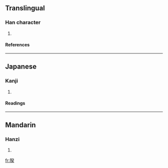 ==Translingual==
===Han character===
{{Han char|rn=94|rad=犬|as=09|sn=12|four=|canj=大竹弓人大 (KHNOK)}}
# {{defn|Han|sort=犬09}}
====References====
{{Han ref|kx=0714.100|dkj=20517|dj=1126.090|hdz=21361.060|uh=7324|ud=29476}}

----
==Japanese==
===Kanji===
{{ja-kanji|grade=|rs=犬09}}
# {{defn|Japanese}} 
====Readings====
{{ja-readings|on=[[き]] (ki), [[ぎ]] (gi)|kun=[[たけしい]] (takeshii), [[いさましい]] (isamashii)|nanori=}}

----
==Mandarin==
===Hanzi===
{{cmn-hanzi|pin=[[jì]] ([[ji4]])|wg=chi<sup>4</sup>}}
# {{defn|Mandarin}}

[[fr:猤]]